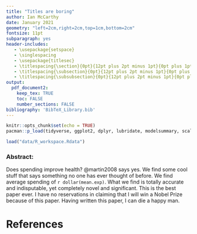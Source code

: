 ```yaml
---
title: "Titles are boring"
author: Ian McCarthy
date: January 2021
geometry: "left=2cm,right=2cm,top=1cm,bottom=2cm"
fontsize: 11pt
subparagraph: yes
header-includes:
   - \usepackage{setspace}
   - \singlespacing
   - \usepackage{titlesec}
   - \titlespacing{\section}{0pt}{12pt plus 2pt minus 1pt}{0pt plus 1pt minus 1pt}
   - \titlespacing{\subsection}{0pt}{12pt plus 2pt minus 1pt}{0pt plus 1pt minus 1pt}
   - \titlespacing{\subsubsection}{0pt}{12pt plus 2pt minus 1pt}{0pt plus 1pt minus 1pt}
output: 
  pdf_document2:
    keep_tex: TRUE
    toc: FALSE
    number_sections: FALSE
bibliography: 'BibTeX_Library.bib'
---
```


```r
knitr::opts_chunk$set(echo = TRUE)
pacman::p_load(tidyverse, ggplot2, dplyr, lubridate, modelsummary, scales, knitr, kableExtra)
```

```r
load("data/R_workspace.Rdata")
```

### Abstract:
Does spending improve health? @martin2008 says yes. We find some cool stuff that says something no one has ever thought of before. We find average spending of `r dollar(mean.exp)`. What we find is totally accurate and indisputable, yet completely novel and significant. This is the best paper ever. I have no reservations in claiming that I will win a Nobel Prize because of this paper. Having written this paper, I can die a happy man.

# References
